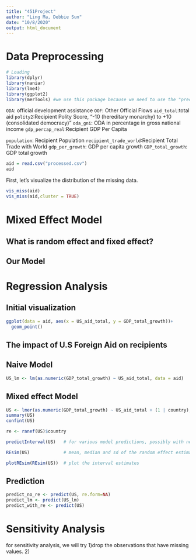 ```yaml
---
title: "451Project"
author: "Ling Ma, Debbie Sun"
date: "10/8/2020"
output: html_document
---
```

# Data Preprocessing
```r
# Loading
library(dplyr)
library(naniar)
library(lme4)
library(ggplot2)
library(merTools) #we use this package because we need to use the "predictInterval" function
```

`ODA`: official development assistance
`OOF`: Other Official Flows
`aid_total`:total aid
`polity2`:Recipient Polity Score,  "-10 (hereditary monarchy) to +10 (consolidated democracy)"
`oda_gni`: ODA in percentage in gross national income
`gdp_percap_real`:Recipient GDP Per Capita

`population`: Recipient Population
`recipient_trade_world`:Recipient Total Trade with World
`gdp_per_growth`: GDP per capita growth
`GDP_total_growth`: GDP total growth

```r
aid = read.csv("processed.csv")
aid
```
First, let's visualize the distribution of the missing data.
```r
vis_miss(aid)
vis_miss(aid,cluster = TRUE)
```

# Mixed Effect Model

## What is random effect and fixed effect?

## Our Model



# Regression Analysis
## Initial visualization 
```r
ggplot(data = aid, aes(x = US_aid_total, y = GDP_total_growth))+
  geom_point()
```

## The impact of U.S Foreign Aid on recipients

## Naive Model
```r
US_lm <- lm(as.numeric(GDP_total_growth) ~ US_aid_total, data = aid)
```

## Mixed effect Model
```r
US <- lmer(as.numeric(GDP_total_growth) ~ US_aid_total + (1 | country), data = aid)
summary(US)
confint(US)
```
```r
re <- ranef(US)$country
```


```r
predictInterval(US)   # for various model predictions, possibly with new data

REsim(US)             # mean, median and sd of the random effect estimates

plotREsim(REsim(US))  # plot the interval estimates
```

## Prediction
```r
predict_no_re <- predict(US, re.form=NA)
predict_lm <- predict(US_lm)
predict_with_re <- predict(US)
```





# Sensitivity Analysis
for sensitivity analysis, we will try 1)drop the observations that have missing values. 2)




























